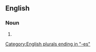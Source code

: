 {{also|eyewitnesses|eye-witnesses}}

==English==

===Noun===
{{head|en|noun form}}

# {{plural of|eye witness|lang=en}}

[[Category:English plurals ending in "-es"]]